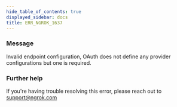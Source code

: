 ```yaml
---
hide_table_of_contents: true
displayed_sidebar: docs
title: ERR_NGROK_1637
---
```


### Message

Invalid endpoint configuration, OAuth does not define any provider configurations but one is required.

<ErrorDetails />

### Further help

If you're having trouble resolving this error, please reach out to [support@ngrok.com](mailto:support@ngrok.com?subject=Help%20with%20ERR_NGROK_1637)
